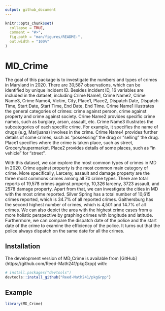 ```yaml
---
output: github_document
---
```


<!-- README.md is generated from README.Rmd. Please edit that file -->

<!-- You'll still need to render `README.Rmd` regularly, to keep `README.md` up-to-date. `devtools::build_readme()` is handy for this.  -->

```r
knitr::opts_chunk$set(
  collapse = TRUE,
  comment = "#>",
  fig.path = "man/figures/README-",
  out.width = "100%"
)
```

# MD_Crime

<!-- badges: start -->
<!-- badges: end -->

The goal of this package is to investigate the numbers and types of crimes in Maryland in 2020. 
There are 30,587 observations, which can be identified by unique incident ID. Besides incident ID, 
16 variables are included in the dataset, including Crime Name1, Crime Name2, Crime Name3, Crime Name4,
Victim, City, Place1, Place2, Dispatch Date, Dispatch Time, Start Date, Start Time, End Date, End Time. 
Crime Name1 illustrates the general categories of crimes: crime against person, crime against property 
and crime against society. Crime Name2 provides specific crime names, such as burglary, arson, 
assault, etc. Crime Name3 illustrates the subcategories of each specific crime. For example, it specifies 
the name of drugs (e.g, Marijuana) involves in the crime. 
Crime Name4 provides further details of some crimes, such as "possessing" the drug or "selling" the drug. 
Place1 specifies where the crime is taken place, such as street, Grocery/supermarket. Place2 provides 
details of some places, such as "in vehicle" for "street". 

With this dataset, we can explore the most common types of crimes in MD in 2020. Crime against property 
is the most common main category of crime. More specifically, Larceny, assault and damage property 
are the three most commons crimes among all 70 crime types. There are total reports of 19,578 crimes 
against property, 10,326 larceny, 3723 assault, and 2578 damage property. 
Apart from that, we can investigate the cities in MD with the most crime reported. Silver Spring 
has a total number of 10,615 crimes reported, which is 34.7% of all reported crimes. Gaithersburg has 
the second highest number of crimes, which is 4,501 and 14.7% of all crimes. 
We can also depict the area with the highest crime cases from a more holistic perspective by graphing 
crimes with longitude and latitude. Furthermore, we can compare the dispatch date of the police and 
the start date of the crime to examine the efficiency of the police. It turns out that the police always 
dispatch on the same date for all the crimes.


## Installation

The development version of MD_Crime is available from [GitHub] (https://github.com/Reed-Math241/pkgGrpp) with:

``` r
# install.packages("devtools")
devtools::install_github("Reed-Math241/pkgGrpp")
```
## Example


```r
library(MD_Crime)
```




